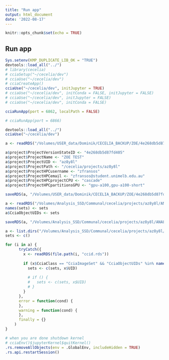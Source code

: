 ```yaml
---
title: "Run app"
output: html_document
date: '2022-08-17'
---
```


```r
knitr::opts_chunk$set(echo = TRUE)
```

## Run app

```r
Sys.setenv(KMP_DUPLICATE_LIB_OK = "TRUE")
devtools::load_all("../")
# library(cecelia)
# cciaSetup("~/cecelia/dev")
# cciaUse("~/cecelia/dev")
# cciaCreateApp()
cciaUse("~/cecelia/dev", initJupyter = TRUE)
# cciaUse("~/cecelia/dev", initConda = FALSE, initJupyter = FALSE)
# cciaUse("~/cecelia/dev", initJupyter = FALSE)
# cciaUse("~/cecelia/dev", initConda = FALSE)

cciaRunApp(port = 6862, localPath = FALSE)

# cciaRunApp(port = 6866)
```

```r
devtools::load_all("../")
cciaUse("~/cecelia/dev")
```

```r
a <- readRDS("/Volumes/USER_data/Dominik/CECELIA_BACKUP/ZOE/4e268db5d87fd405/values.rds")

a$project$ProjectVersionStateID <- "4e268db5d87fd405"
a$project$ProjectName <- "ZOE TEST"
a$project$ProjectUID <- "az8y8l"
a$project$ProjectPath <- "/cecelia/projects/az8y8l"
a$project$ProjectHPCusername <- "zfransos"
a$project$ProjectHPCemail <- "zfransos@student.unimelb.edu.au"
a$project$ProjectHPCprojectCPU <- "cascade"
a$project$ProjectHPCpartitionsGPU <- "gpu-a100,gpu-a100-short"

saveRDS(a, "/Volumes/USER_data/Dominik/CECELIA_BACKUP/ZOE/4e268db5d87fd405/values.rds")
```

```r
a <- readRDS("/Volumes/Analysis_SSD/Communal/cecelia/projects/az8y8l/ANALYSIS/1/IIIII0/ccid.rds")
names(sets) <- sets
a$CciaObjectUIDs <- sets

saveRDS(a, "/Volumes/Analysis_SSD/Communal/cecelia/projects/az8y8l/ANALYSIS/1/IIIII0/ccid.rds")
```


```r
a <- list.dirs("/Volumes/Analysis_SSD/Communal/cecelia/projects/az8y8l/ANALYSIS/1", recursive = FALSE)
sets <- c()

for (i in a) {
      tryCatch({
        x <- readRDS(file.path(i, "ccid.rds"))
        
        if (x$CciaClass == "CciaImageSet" && "CciaObjectUIDs" %in% names(x)) {
          sets <- c(sets, x$UID)
          
          # if () {
          #   sets <- c(sets, x$UID)
          # }
        }
      },
      error = function(cond) {
      },
      warning = function(cond) {
      },
      finally = {}
    )
}


```



```r
# when you are done shutdown kernel
# cciaEnv()$jupyterKernel$quitKernel()
.rs.removeAllObjects(env = .GlobalEnv, includeHidden = TRUE)
.rs.api.restartSession()
```

